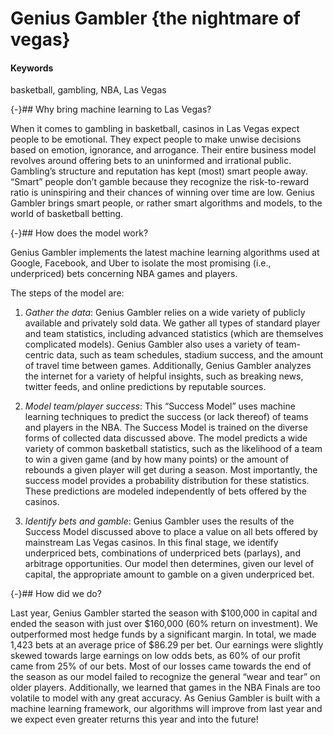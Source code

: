 
# Genius Gambler {the nightmare of vegas}

#### Keywords

basketball, gambling, NBA, Las Vegas 

{-}## Why bring machine learning to Las Vegas?

When it comes to gambling in basketball, casinos in Las Vegas expect people to be emotional. They expect people to make unwise decisions based on emotion, ignorance, and arrogance. Their entire business model revolves around offering bets to an uninformed and irrational public. Gambling's structure and reputation has kept (most) smart people away. "Smart" people don't gamble because they recognize the risk-to-reward ratio is uninspiring and their chances of winning over time are low. Genius Gambler brings smart people, or rather smart algorithms and models, to the world of basketball betting. 

{-}## How does the model work?

Genius Gambler implements the latest machine learning algorithms used at Google, Facebook, and Uber to isolate the most promising (i.e., underpriced) bets concerning NBA games and players.

The steps of the model are: 

1. *Gather the data*:
Genius Gambler relies on a wide variety of publicly available and privately sold data. We gather all types of standard player and team statistics, including advanced statistics (which are themselves complicated models). Genius Gambler also uses a variety of team-centric data, such as team schedules, stadium success, and the amount of travel time between games. Additionally, Genius Gambler analyzes the internet for a variety of helpful insights, such as breaking news, twitter feeds, and online predictions by reputable sources. 

2. *Model team/player success*:
This "Success Model" uses machine learning techniques to predict the success (or lack thereof) of teams and players in the NBA. The Success Model is trained on the diverse forms of collected data discussed above. The model predicts a wide variety of common basketball statistics, such as the likelihood of a team to win a given game (and by how many points) or the amount of rebounds a given player will get during a season. Most importantly, the success model provides a probability distribution for these statistics. These predictions are modeled independently of bets offered by the casinos.

3. *Identify bets and gamble*:
Genius Gambler uses the results of the Success Model discussed above to place a value on all bets offered by mainstream Las Vegas casinos. In this final stage, we identify underpriced bets, combinations of underpriced bets (parlays), and arbitrage opportunities. Our model then determines, given our level of capital, the appropriate amount to gamble on a given underpriced bet.

{-}## How did we do?

Last year, Genius Gambler started the season with $100,000 in capital and ended the season with just over $160,000 (60% return on investment). We outperformed most hedge funds by a significant margin. In total, we made 1,423 bets at an average price of $86.29 per bet. Our earnings were slightly skewed towards large earnings on low odds bets, as 60% of our profit came from 25% of our bets. Most of our losses came towards the end of the season as our model failed to recognize the general "wear and tear" on older players. Additionally, we learned that games in the NBA Finals are too volatile to model with any great accuracy. As Genius Gambler is built with a machine learning framework, our algorithms will improve from last year and we expect even greater returns this year and into the future!
